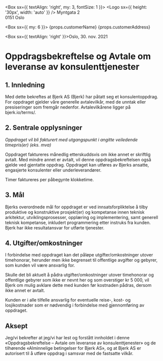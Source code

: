 
<Box sx={{ textAlign: 'right', my: 3, fontSize: 1 }}>
  <Logo sx={{ height: '30px', width: 'auto' }} />
  <Box>
    Myntgata 2<br />
    0151 Oslo
  </Box>
</Box>

<Box sx={{ my: 6 }}>
  <Box>{props.customerName}</Box>
  <Box>{props.customerAddress}</Box>

  <Box sx={{ textAlign: 'right' }}>Oslo, 30. nov. 2021</Box>
</Box>

# Oppdragsbekreftelse og Avtale om leveranse av konsulenttjenester

## 1. Innledning

Med dette bekreftes at Bjerk AS (Bjerk) har påtatt seg et konsulentoppdrag. For
oppdraget gjelder våre generelle avtalevilkår, med de unntak eller presiseringer
som fremgår nedenfor. Avtalevilkårene ligger på bjerk.io/terms/.

## 2. Sentrale opplysninger

<KeyContent title="Oppdragets navn" value={props.agreementName} />
<KeyContent title="Oppdragets ref. nr. hos Bjerk" value={props.referenceId} />
<KeyContent title="Kundens navn" value={props.customerName} />
<KeyContent title="Kundens adresse" value={props.customerAddress} />
<KeyContent title="Faktureringsadresse" value={props.customerInvoiceAddress} />
<KeyContent title="Kundens kontaktperson" value={props.customerContact} />
<KeyContent title="Bjerks kontaktperson" value={props.ourContact} />
<KeyContent title="Oppdraget gjelder" value={props.description} />
<KeyContent title="Honorar" value={props.hourlyRate} />

_Oppdraget vil bli fakturert med utgangspunkt i angitte veiledende timepris(er)
(eks. mva)_

<KeyContent title="Oppstartsdato" value={props.startDate} />
<KeyContent title="Oppdragets omfang" value={props.scope} />
<KeyContent title="Løpetid - Oppsigelse" value={props.duration} />

Oppdraget faktureres månedlig etterskuddsvis om ikke annet er skriftlig avtalt.
Med mindre annet er avtalt, vil denne oppdragsbekreftelsen også gjelde ved
gjentatte oppdrag. Oppdraget kan utføres av Bjerks ansatte, engasjerte
konsulenter eller underleverandører.

Timer faktureres per påbegynte klokketime.

## 3. Mål

Bjerks overordnede mål for oppdraget er ved innsatsforpliktelse å tilby
produktive og konstruktive prosjekt(er) og kompetanse innen teknisk arkitektur,
utviklingsprosesser, opplæring og implementering, samt generell teknisk
kompetanse, inkludert programmering etter instruks fra kunden. Bjerk har ikke
resultatansvar for utførte tjenester.

## 4. Utgifter/omkostninger

I forbindelse med oppdraget kan det påløpe utgifter/omkostninger utover
timehonorar, herunder men ikke begrenset til offentlige avgifter og gebyrer, som
kunden vil være ansvarlig for.

Skulle det bli aktuelt å pådra utgifter/omkostninger utover timehonorar og
offentlige gebyrer som ikke er nevnt her og som overstiger kr 5 000, vil Bjerk
om mulig avklare dette med kunden før kostnaden pådras, dersom ikke annet er
avtalt.

Kunden er i alle tilfelle ansvarlig for eventuelle reise-, kost- og
losjikostnader som er nødvendig i forbindelse med gjennomføring av oppdraget.

## Aksept

Jeg/vi bekrefter at jeg/vi har lest og forstått innholdet i denne
«Oppdragsbekreftelse – Avtale om leveranse av konsulenttjenester» og de
tilhørende «Alminnelige betingelser for Bjerk AS», og at Bjerk AS er autorisert
til å utføre oppdrag i samsvar med de fastsatte vilkår.

<SignatureField />
